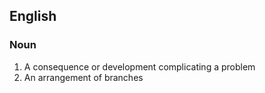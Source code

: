 ==English==

===Noun===
#A consequence or development complicating a problem
#An arrangement of branches